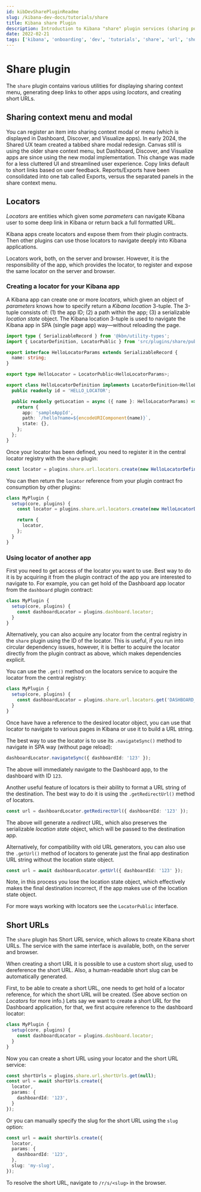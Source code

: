 ```yaml
---
id: kibDevSharePluginReadme
slug: /kibana-dev-docs/tutorials/share
title: Kibana share Plugin
description: Introduction to Kibana "share" plugin services (sharing popup menu, URL locators, and short URLs).
date: 2022-02-21
tags: ['kibana', 'onboarding', 'dev', 'tutorials', 'share', 'url', 'short-url', 'locator']
---
```


# Share plugin

The `share` plugin contains various utilities for displaying sharing context menu,
generating deep links to other apps using *locators*, and creating short URLs.


## Sharing context menu and modal

You can register an item into sharing context modal or menu (which is displayed in
Dashboard, Discover, and Visualize apps). In early 2024, the Shared UX team created a tabbed share modal redesign.
Canvas still is using the older share context menu, but Dashboard, Discover, and Visualize apps are since using 
the new modal implementation. This change was made for a less cluttered UI and streamlined user experience. 
Copy links default to short links based on user feedback. Reports/Exports have been consolidated into one tab called 
Exports, versus the separated panels in the share context menu. 


## Locators

*Locators* are entities which given some *parameters* can navigate Kibana user
to some deep link in Kibana or return back a full formatted URL.

Kibana apps create locators and expose them from their plugin contracts. Then
other plugins can use those locators to navigate deeply into Kibana applications.

Locators work, both, on the server and browser. However, it is the responsibility
of the app, which provides the locator, to register and expose the same locator
on the server and browser.

### Creating a locator for your Kibana app

A Kibana app can create one or more *locators*, which given an object of *parameters*
knows how to specify return a *Kibana location* 3-tuple. The 3-tuple consists of:
(1) the app ID; (2) a path within the app; (3) a serializable *location state* object.
The Kibana location 3-tuple is used to navigate the Kibana app in SPA (single page app)
way&mdash;without reloading the page.

```ts
import type { SerializableRecord } from '@kbn/utility-types';
import { LocatorDefinition, LocatorPublic } from 'src/plugins/share/public';

export interface HelloLocatorParams extends SerializableRecord {
  name: string;
}

export type HelloLocator = LocatorPublic<HelloLocatorParams>;

export class HelloLocatorDefinition implements LocatorDefinition<HelloLocatorParams> {
  public readonly id = 'HELLO_LOCATOR';

  public readonly getLocation = async ({ name }: HelloLocatorParams) => {
    return {
      app: 'sampleAppId',
      path: `/hello?name=${encodeURIComponent(name)}`,
      state: {},
    };
  };
}
```

Once your locator has been defined, you need to register it in the central locator
registry with the `share` plugin:

```ts
const locator = plugins.share.url.locators.create(new HelloLocatorDefinition());
```

You can then return the `locator` reference from your plugin contract fro consumption
by other plugins:

```ts
class MyPlugin {
  setup(core, plugins) {
    const locator = plugins.share.url.locators.create(new HelloLocatorDefinition());

    return {
      locator,
    };
  }
}
```

### Using locator of another app

First you need to get access of the locator you want to use. Best way to do it is
by acquiring it from the plugin contract of the app you are interested to navigate
to. For example, you can get hold of the Dashboard app locator from the `dashboard`
plugin contract:

```ts
class MyPlugin {
  setup(core, plugins) {
    const dashboardLocator = plugins.dashboard.locator;
  }
}
```

Alternatively, you can also acquire any locator from the central registry in
the `share` plugin using the ID of the locator. This is useful, if you run into
circular dependency issues, however, it is better to acquire the locator directly
from the plugin contract as above, which makes dependencies explicit.

You can use the `.get()` method on the locators service to acquire the locator
from the central registry:

```ts
class MyPlugin {
  setup(core, plugins) {
    const dashboardLocator = plugins.share.url.locators.get('DASHBOARD_APP_LOCATOR');
  }
}
```

Once have have a reference to the desired locator object, you can use that locator
to navigate to various pages in Kibana or use it to build a URL string.

The best way to use the locator is to use its `.navigateSync()` method to navigate
in SPA way (without page reload):

```ts
dashboardLocator.navigateSync({ dashboardId: '123' });
```

The above will immediately navigate to the Dashboard app, to the dashboard with
ID `123`.

Another useful feature of locators is their ability to format a URL string of the
destination. The best way to do it is using the `.getRedirectUrl()` method
of locators.

```ts
const url = dashboardLocator.getRedirectUrl({ dashboardId: '123' });
```

The above will generate a *redirect* URL, which also preserves the serializable
*location state* object, which will be passed to the destination app.

Alternatively, for compatibility with old URL generators, you can also use the
`.getUrl()` method of locators to generate just the final app destination URL
string without the location state object.

```ts
const url = await dashboardLocator.getUrl({ dashboardId: '123' });
```

Note, in this process you lose the location state object, which effectively
makes the final destination incorrect, if the app makes use of the location
state object.

For more ways working with locators see the `LocatorPublic` interface.


## Short URLs

The `share` plugin has Short URL service, which allows to create Kibana short
URLs. The service with the same interface is available, both, on the server
and browser.

When creating a short URL it is possible to use a custom short *slug*, used
to dereference the short URL. Also, a human-readable short slug can be
automatically generated.

First, to be able to create a short URL, one needs to get hold of a locator
reference, for which the short URL will be created. (See above section on
*Locators* for more info.) Lets say we want to create a short URL for the
Dashboard application, for that, we first acquire reference to the dashboard
locator:

```ts
class MyPlugin {
  setup(core, plugins) {
    const dashboardLocator = plugins.dashboard.locator;
  }
}
```

Now you can create a short URL using your locator and the short URL service:

```ts
const shortUrls = plugins.share.url.shortUrls.get(null);
const url = await shortUrls.create({
  locator,
  params: {
    dashboardId: '123',
  }
});
```

Or you can manually specify the slug for the short URL using the `slug` option:

```ts
const url = await shortUrls.create({
  locator,
  params: {
    dashboardId: '123',
  },
  slug: 'my-slug',
});
```

To resolve the short URL, navigate to `/r/s/<slug>` in the browser.


